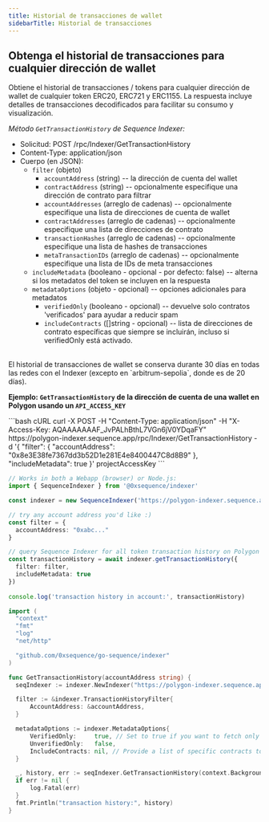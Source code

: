 ```yaml
---
title: Historial de transacciones de wallet
sidebarTitle: Historial de transacciones
---
```


## Obtenga el historial de transacciones para cualquier dirección de wallet
Obtiene el historial de transacciones / tokens para cualquier dirección de wallet de cualquier token ERC20, ERC721 y ERC1155.
La respuesta incluye detalles de transacciones decodificados para facilitar su consumo y visualización.

_Método `GetTransactionHistory` de Sequence Indexer:_
- Solicitud: POST /rpc/Indexer/GetTransactionHistory
- Content-Type: application/json
- Cuerpo (en JSON):
  - `filter` (objeto)
    - `accountAddress` (string) -- la dirección de cuenta del wallet
    - `contractAddress` (string) -- opcionalmente especifique una dirección de contrato para filtrar
    - `accountAddresses` (arreglo de cadenas) -- opcionalmente especifique una lista de direcciones de cuenta de wallet
    - `contractAddresses` (arreglo de cadenas) -- opcionalmente especifique una lista de direcciones de contrato
    - `transactionHashes` (arreglo de cadenas) -- opcionalmente especifique una lista de hashes de transacciones
    - `metaTransactionIDs` (arreglo de cadenas) -- opcionalmente especifique una lista de IDs de meta transacciones
  - `includeMetadata` (booleano - opcional - por defecto: false) -- alterna si los metadatos del token se incluyen en la respuesta
  - `metadataOptions` (objeto - opcional) -- opciones adicionales para metadatos
    - `verifiedOnly` (booleano - opcional) -- devuelve solo contratos 'verificados' para ayudar a reducir spam
    - `includeContracts` (\[]string - opcional) -- lista de direcciones de contrato específicas que siempre se incluirán, incluso si verifiedOnly está activado.

<br />

<Note>
  El historial de transacciones de wallet se conserva durante 30 días en todas las redes con el Indexer (excepto en `arbitrum-sepolia`, donde es de 20 días).
</Note>

**Ejemplo: `GetTransactionHistory` de la dirección de cuenta de una wallet en Polygon usando un `API_ACCESS_KEY`**

<CodeGroup>
  ```bash cURL
  curl -X POST -H "Content-Type: application/json" -H "X-Access-Key: AQAAAAAAAF_JvPALhBthL7VGn6jV0YDqaFY" https://polygon-indexer.sequence.app/rpc/Indexer/GetTransactionHistory -d '{ "filter": { "accountAddress": "0x8e3E38fe7367dd3b52D1e281E4e8400447C8d8B9" }, "includeMetadata": true }'
  projectAccessKey
  ```

  ```ts Typescript
  // Works in both a Webapp (browser) or Node.js:
  import { SequenceIndexer } from '@0xsequence/indexer'

  const indexer = new SequenceIndexer('https://polygon-indexer.sequence.app', 'AQAAAAAAAF_JvPALhBthL7VGn6jV0YDqaFY')

  // try any account address you'd like :)
  const filter = {
  	accountAddress: "0xabc..."
  }

  // query Sequence Indexer for all token transaction history on Polygon
  const transactionHistory = await indexer.getTransactionHistory({
  	filter: filter,
  	includeMetadata: true
  })
  	
  console.log('transaction history in account:', transactionHistory)
  ```

  ```go Go
  import (
  	"context"
  	"fmt"
  	"log"
  	"net/http"

  	"github.com/0xsequence/go-sequence/indexer"
  )

  func GetTransactionHistory(accountAddress string) {
  	seqIndexer := indexer.NewIndexer("https://polygon-indexer.sequence.app", "AQAAAAAAAF_JvPALhBthL7VGn6jV0YDqaFY")

  	filter := &indexer.TransactionHistoryFilter{
  		AccountAddress: &accountAddress,
  	}

  	metadataOptions := indexer.MetadataOptions{
  		VerifiedOnly:     true, // Set to true if you want to fetch only verified contracts
  		UnverifiedOnly:   false,
  		IncludeContracts: nil, // Provide a list of specific contracts to include, if any
  	}

  	_, history, err := seqIndexer.GetTransactionHistory(context.Background(), filter, nil, nil, &metadataOptions)
  	if err != nil {
  		log.Fatal(err)
  	}
  	fmt.Println("transaction history:", history)
  }
  ```
</CodeGroup>